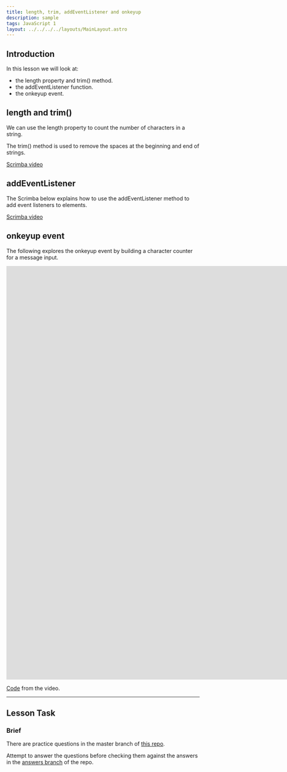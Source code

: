 ```yaml
---
title: length, trim, addEventListener and onkeyup
description: sample
tags: JavaScript 1
layout: ../../../../layouts/MainLayout.astro
---
```


## Introduction

In this lesson we will look at:

- the length property and trim() method.
- the addEventListener function.
- the onkeyup event.

## length and trim()

We can use the length property to count the number of characters in a string.

The trim() method is used to remove the spaces at the beginning and end of strings.

[Scrimba video](https://scrimba.com/c/cQRRVdTq)

## addEventListener

The Scrimba below explains how to use the addEventListener method to add event listeners to elements.

[Scrimba video](https://scrimba.com/c/ckwGdkCv)

## onkeyup event

The following explores the onkeyup event by building a character counter for a message input.

<iframe
  src="https://player.vimeo.com/video/448275148?h=729cff210a&amp;badge=0&amp;autopause=0&amp;player_id=0&amp;app_id=58479"
  width="2560"
  height="1080"
  frameborder="0"
  allow="autoplay; fullscreen; picture-in-picture"
  allowfullscreen
  title="DOM events - onkeyup"
></iframe>

[Code](https://github.com/NoroffFEU/dom-events-onkeyup) from the video.

---

## Lesson Task

### Brief

There are practice questions in the master branch of [this repo](https://github.com/NoroffFEU/lesson-task-js1-module2-lesson3).

Attempt to answer the questions before checking them against the answers in the [answers branch](https://github.com/NoroffFEU/lesson-task-js1-module2-lesson3/tree/answers) of the repo.
